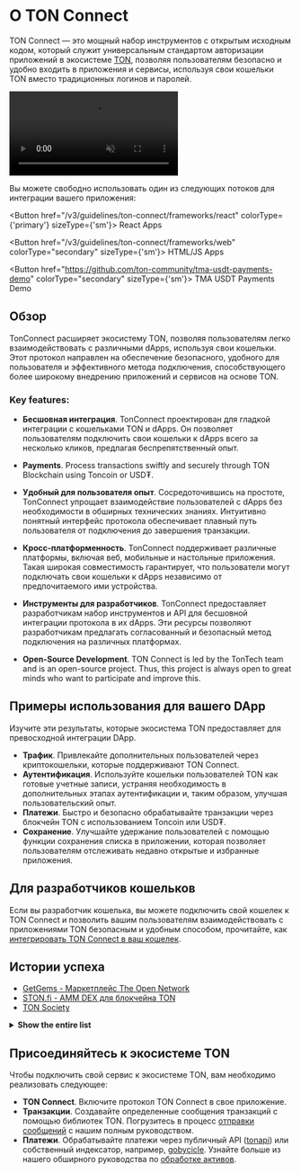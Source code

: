 

# О TON Connect

TON Connect — это мощный набор инструментов с открытым исходным кодом, который служит универсальным стандартом авторизации приложений в экосистеме [TON](/v3/concepts/dive-into-ton/introduction), позволяя пользователям безопасно и удобно входить в приложения и сервисы, используя свои кошельки TON вместо традиционных логинов и паролей.

<div style={{width: '100%', textAlign:'center', margin: '10pt auto'}}>
  <video style={{width: '100%',maxWidth: '600px', borderRadius: '10pt'}} muted={true} autoPlay={true} loop={true}>
    <source src="/files/TonConnect.mp4" type="video/mp4" />

    Your browser does not support video tags.
  </video>
</div>

Вы можете свободно использовать один из следующих потоков для интеграции вашего приложения:

<Button href="/v3/guidelines/ton-connect/frameworks/react" colorType={'primary'} sizeType={'sm'}>
  React Apps
</Button>

<Button href="/v3/guidelines/ton-connect/frameworks/web" colorType="secondary" sizeType={'sm'}>
  HTML/JS Apps
</Button>

<Button href="https://github.com/ton-community/tma-usdt-payments-demo" colorType="secondary" sizeType={'sm'}>
  TMA USDT Payments Demo
</Button>

## Обзор

TonConnect расширяет экосистему TON, позволяя пользователям легко взаимодействовать с различными dApps, используя свои кошельки. Этот протокол направлен на обеспечение безопасного, удобного для пользователя и эффективного метода подключения, способствующего более широкому внедрению приложений и сервисов на основе TON.

### Key features:

* **Бесшовная интеграция**. TonConnect проектирован для гладкой интеграции с кошельками TON и dApps. Он позволяет пользователям подключить свои кошельки к dApps всего за несколько кликов, предлагая беспрепятственный опыт.

* **Payments**. Process transactions swiftly and securely through TON Blockchain using Toncoin or USD₮.

* **Удобный для пользователя опыт**. Сосредоточившись на простоте, TonConnect упрощает взаимодействие пользователей с dApps без необходимости в обширных технических знаниях. Интуитивно понятный интерфейс протокола обеспечивает плавный путь пользователя от подключения до завершения транзакции.

* **Кросс-платформенность**. TonConnect поддерживает различные платформы, включая веб, мобильные и настольные приложения. Такая широкая совместимость гарантирует, что пользователи могут подключать свои кошельки к dApps независимо от предпочитаемого ими устройства.

* **Инструменты для разработчиков**. TonConnect предоставляет разработчикам набор инструментов и API для бесшовной интеграции протокола в их dApps. Эти ресурсы позволяют разработчикам предлагать согласованный и безопасный метод подключения на различных платформах.

* **Open-Source Development**. TON Connect is led by the TonTech team and is an open-source project. Thus, this project is always open to great minds who want to participate and improve this.

## Примеры использования для вашего DApp

Изучите эти результаты, которые экосистема TON предоставляет для превосходной интеграции DApp.

* **Трафик**. Привлекайте дополнительных пользователей через криптокошельки, которые поддерживают TON Connect.
* **Аутентификация**. Используйте кошельки пользователей TON как готовые учетные записи, устраняя необходимость в дополнительных этапах аутентификации и, таким образом, улучшая пользовательский опыт.
* **Платежи**. Быстро и безопасно обрабатывайте транзакции через блокчейн TON с использованием Toncoin или USD₮.
* **Сохранение**. Улучшайте удержание пользователей с помощью функции сохранения списка в приложении, которая позволяет пользователям отслеживать недавно открытые и избранные приложения.

## Для разработчиков кошельков

Если вы разработчик кошелька, вы можете подключить свой кошелек к TON Connect и позволить вашим пользователям взаимодействовать с приложениями TON безопасным и удобным способом, прочитайте, как [интегрировать TON Connect в ваш кошелек](/v3/guidelines/ton-connect/wallet/).

## Истории успеха

* [GetGems - Маркетплейс The Open Network](https://getgems.io/)
* [STON.fi - AMM DEX для блокчейна TON](https://ston.fi/)
* [TON Society](https://society.ton.org/activities/active)

<details>
  <summary><b>Show the entire list</b></summary>

  * [getgems.io](https://getgems.io/)
  * [fragment.com](https://fragment.com/) (Ton Connect v.1)
  * [ston.fi](https://ston.fi/)
  * [app.evaa.finance](https://app.evaa.finance/)
  * [ton.diamonds](https://ton.diamonds/)
  * [minter.ton.org](https://minter.ton.org/)
  * [tonconsole.com/jetton/minter](https://tonconsole.com/jetton/minter)
  * [dedust.io](https://dedust.io/swap)
  * [toncap.net](https://toncap.net/)
  * [tonverifier.live](https://verifier.ton.org/)
  * [tonstarter.com](https://tonstarter.com/)
  * [dns.ton.org](https://dns.ton.org/)
  * [daolama.co](https://daolama.co/)
  * [ton.vote](https://ton.vote/)
</details>

## Присоединяйтесь к экосистеме TON

Чтобы подключить свой сервис к экосистеме TON, вам необходимо реализовать следующее:

* **TON Connect**. Включите протокол TON Connect в свое приложение.
* **Транзакции**. Создавайте определенные сообщения транзакций с помощью библиотек TON. Погрузитесь в процесс [отправки сообщений](/v3/guidelines/ton-connect/guidelines/preparing-messages) с нашим полным руководством.
* **Платежи**. Обрабатывайте платежи через публичный API ([tonapi](https://tonapi.io/)) или собственный индексатор, например, [gobycicle](http://github.com/gobicycle/bicycle). Узнайте больше из нашего обширного руководства по [обработке активов](/v3/guidelines/dapps/asset-processing/payments-processing).

<Feedback />

